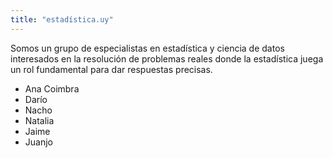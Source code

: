 ```yaml
---
title: "estadística.uy"
---
```


Somos un grupo de especialistas en estadística y ciencia de datos interesados en la resolución de problemas reales donde la estadística juega un rol fundamental para dar respuestas precisas.

- Ana Coimbra
- Darío
- Nacho
- Natalia
- Jaime
- Juanjo

<!-- This is a Quarto website. -->
<!-- To learn more about Quarto websites visit <https://quarto.org/docs/websites>. -->
